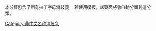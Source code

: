 本分類包含了所有拉丁字母消歧義。
若使用{{tl|letter disambiguation}}模板，該頁面將會自動分類到這分類。

[[Category:非中文名称消歧义|Category:非中文名称消歧义]]
